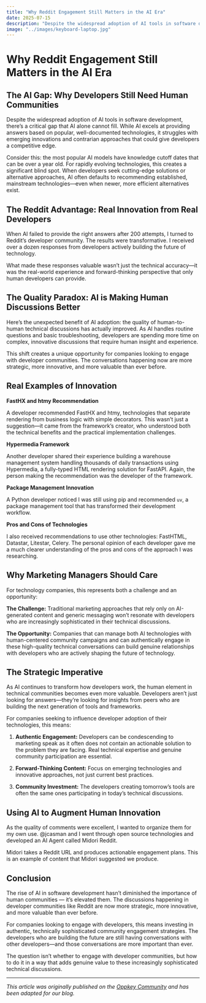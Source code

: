 ```yaml
---
title: "Why Reddit Engagement Still Matters in the AI Era"
date: 2025-07-15
description: "Despite the widespread adoption of AI tools in software development, there's a critical gap that AI alone cannot fill. Discover why human communities like Reddit remain essential for innovation."
image: "../images/keyboard-laptop.jpg"
---
```


# Why Reddit Engagement Still Matters in the AI Era

## The AI Gap: Why Developers Still Need Human Communities

Despite the widespread adoption of AI tools in software development, there's a critical gap that AI alone cannot fill. While AI excels at providing answers based on popular, well-documented technologies, it struggles with emerging innovations and contrarian approaches that could give developers a competitive edge.

Consider this: the most popular AI models have knowledge cutoff dates that can be over a year old. For rapidly evolving technologies, this creates a significant blind spot. When developers seek cutting-edge solutions or alternative approaches, AI often defaults to recommending established, mainstream technologies—even when newer, more efficient alternatives exist.

## The Reddit Advantage: Real Innovation from Real Developers

When AI failed to provide the right answers after 200 attempts, I turned to Reddit's developer community. The results were transformative. I received over a dozen responses from developers actively building the future of technology.

What made these responses valuable wasn't just the technical accuracy—it was the real-world experience and forward-thinking perspective that only human developers can provide.

## The Quality Paradox: AI is Making Human Discussions Better

Here's the unexpected benefit of AI adoption: the quality of human-to-human technical discussions has actually improved. As AI handles routine questions and basic troubleshooting, developers are spending more time on complex, innovative discussions that require human insight and experience.

This shift creates a unique opportunity for companies looking to engage with developer communities. The conversations happening now are more strategic, more innovative, and more valuable than ever before.

## Real Examples of Innovation

**FastHX and htmy Recommendation**

A developer recommended FastHX and htmy, technologies that separate rendering from business logic with simple decorators. This wasn't just a suggestion—it came from the framework's creator, who understood both the technical benefits and the practical implementation challenges.

**Hypermedia Framework**

Another developer shared their experience building a warehouse management system handling thousands of daily transactions using Hypermedia, a fully-typed HTML rendering solution for FastAPI. Again, the person making the recommendation was the developer of the framework.

**Package Management Innovation**

A Python developer noticed I was still using pip and recommended `uv`, a package management tool that has transformed their development workflow.

**Pros and Cons of Technologies**

I also received recommendations to use other technologies: FastHTML, Datastar, Litestar, Celery. The personal opinion of each developer gave me a much clearer understanding of the pros and cons of the approach I was researching.

## Why Marketing Managers Should Care

For technology companies, this represents both a challenge and an opportunity:

**The Challenge:** Traditional marketing approaches that rely only on AI-generated content and generic messaging won't resonate with developers who are increasingly sophisticated in their technical discussions.

**The Opportunity:** Companies that can manage both AI technologies with human-centered community campaigns and can authentically engage in these high-quality technical conversations can build genuine relationships with developers who are actively shaping the future of technology.

## The Strategic Imperative

As AI continues to transform how developers work, the human element in technical communities becomes even more valuable. Developers aren't just looking for answers—they're looking for insights from peers who are building the next generation of tools and frameworks.

For companies seeking to influence developer adoption of their technologies, this means:

1. **Authentic Engagement:** Developers can be condescending to marketing speak as it often does not contain an actionable solution to the problem they are facing. Real technical expertise and genuine community participation are essential.

2. **Forward-Thinking Content:** Focus on emerging technologies and innovative approaches, not just current best practices.

3. **Community Investment:** The developers creating tomorrow's tools are often the same ones participating in today's technical discussions.

## Using AI to Augment Human Innovation

As the quality of comments were excellent, I wanted to organize them for my own use. @jcasman and I went through open source technologies and developed an AI Agent called Midori Reddit.

Midori takes a Reddit URL and produces actionable engagement plans. This is an example of content that Midori suggested we produce.

## Conclusion

The rise of AI in software development hasn't diminished the importance of human communities — it's elevated them. The discussions happening in developer communities like Reddit are now more strategic, more innovative, and more valuable than ever before.

For companies looking to engage with developers, this means investing in authentic, technically sophisticated community engagement strategies. The developers who are building the future are still having conversations with other developers—and those conversations are more important than ever.

The question isn't whether to engage with developer communities, but how to do it in a way that adds genuine value to these increasingly sophisticated technical discussions.

---

*This article was originally published on the [Oppkey Community](https://community.oppkey.host/t/why-reddit-engagement-still-matters-in-the-ai-era/620) and has been adapted for our blog.* 